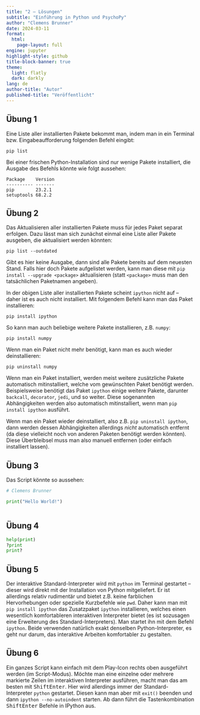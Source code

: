 ```yaml
---
title: "2 – Lösungen"
subtitle: "Einführung in Python und PsychoPy"
author: "Clemens Brunner"
date: 2024-03-11
format:
  html:
    page-layout: full
engine: jupyter
highlight-style: github
title-block-banner: true
theme:
  light: flatly
  dark: darkly
lang: de
author-title: "Autor"
published-title: "Veröffentlicht"
---
```


## Übung 1

Eine Liste aller installierten Pakete bekommt man, indem man in ein Terminal bzw. Eingabeaufforderung folgenden Befehl eingibt:

```
pip list
```

Bei einer frischen Python-Installation sind nur wenige Pakete installiert, die Ausgabe des Befehls könnte wie folgt aussehen:

```
Package    Version
---------- -------
pip        23.2.1
setuptools 68.2.2
```


## Übung 2

Das Aktualisieren aller installierten Pakete muss für jedes Paket separat erfolgen. Dazu lässt man sich zunächst einmal eine Liste aller Pakete ausgeben, die aktualisiert werden könnten:

```
pip list --outdated
```

Gibt es hier keine Ausgabe, dann sind alle Pakete bereits auf dem neuesten Stand. Falls hier doch Pakete aufgelistet werden, kann man diese mit `pip install --upgrade <package>` aktualisieren (statt `<package>` muss man den tatsächlichen Paketnamen angeben).

In der obigen Liste aller installierten Pakete scheint `ipython` nicht auf – daher ist es auch nicht installiert. Mit folgendem Befehl kann man das Paket installieren:

```
pip install ipython
```

So kann man auch beliebige weitere Pakete installieren, z.B. `numpy`:

```
pip install numpy
```

Wenn man ein Paket nicht mehr benötigt, kann man es auch wieder deinstallieren:

```
pip uninstall numpy
```

:::{.callout-note}
Wenn man ein Paket installiert, werden meist weitere zusätzliche Pakete automatisch mitinstalliert, welche vom gewünschten Paket benötigt werden. Beispielsweise benötigt das Paket `ipython` einige weitere Pakete, darunter `backcall`, `decorator`, `jedi`, und so weiter. Diese sogenannten Abhängigkeiten werden also automatisch mitinstalliert, wenn man `pip install ipython` ausführt.

Wenn man ein Paket wieder deinstalliert, also z.B. `pip uninstall ipython`, dann werden dessen Abhängigkeiten allerdings *nicht* automatisch entfernt (da diese vielleicht noch von anderen Paketen benötigt werden könnten). Diese Überbleibsel muss man also manuell entfernen (oder einfach installiert lassen).
:::


## Übung 3

Das Script könnte so aussehen:

```python
# Clemens Brunner

print("Hello World!")
 
```


## Übung 4

```python
help(print)
?print
print?
```


## Übung 5

Der interaktive Standard-Interpreter wird mit `python` im Terminal gestartet – dieser wird direkt mit der Installation von Python mitgeliefert. Er ist allerdings relativ rudimentär und bietet z.B. keine farblichen Hervorhebungen oder spezielle Kurzbefehle wie `pwd`. Daher kann man mit `pip install ipython` das Zusatzpaket `ipython` installieren, welches einen wesentlich komfortableren interaktiven Interpreter bietet (es ist sozusagen eine Erweiterung des Standard-Interpreters). Man startet ihn mit dem Befehl `ipython`. Beide verwenden natürlich exakt denselben Python-Interpreter, es geht nur darum, das interaktive Arbeiten komfortabler zu gestalten.


## Übung 6

Ein ganzes Script kann einfach mit dem Play-Icon rechts oben ausgeführt werden (im Script-Modus). Möchte man eine einzelne oder mehrere markierte Zeilen im interaktiven Interpreter ausführen, macht man das am besten mit <kbd>Shift</kbd><kbd>Enter</kbd>. Hier wird allerdings immer der Standard-Interpreter `python` gestartet. Diesen kann man aber mit `exit()` beenden und dann `ipython --no-autoindent` starten. Ab dann führt die Tastenkombination <kbd>Shift</kbd><kbd>Enter</kbd> Befehle in IPython aus.
